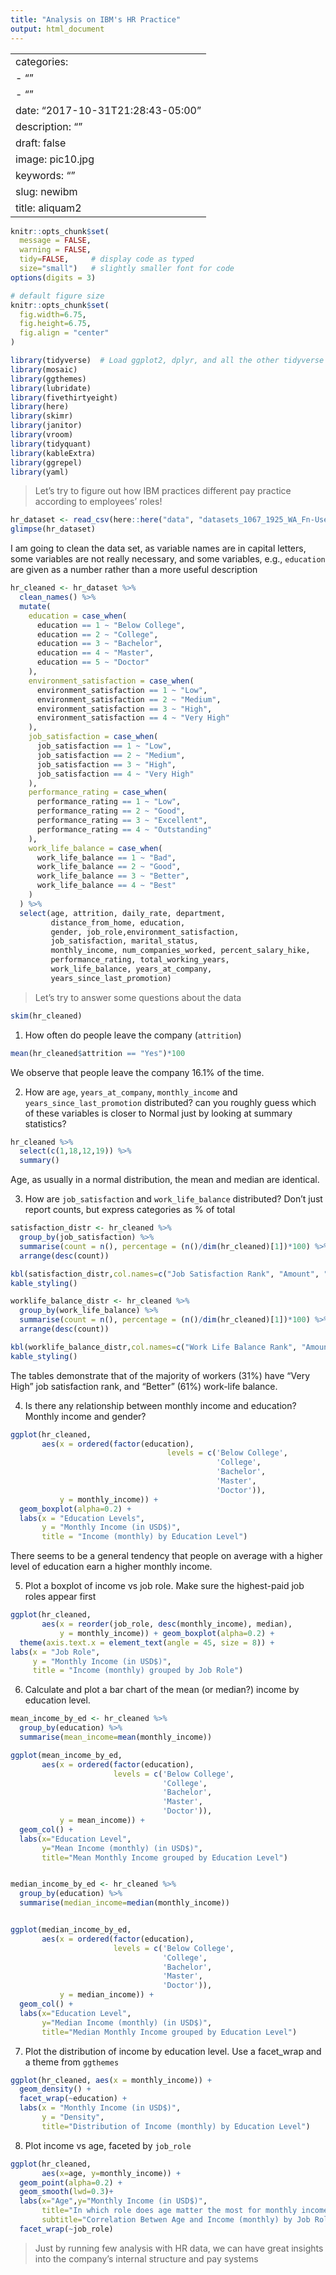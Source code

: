 ```yaml
---
title: "Analysis on IBM's HR Practice"
output: html_document
---
```

---
categories:
- ""
- ""
date: "2017-10-31T21:28:43-05:00"
description: ""
draft: false
image: pic10.jpg
keywords: ""
slug: newibm
title: aliquam2
---

```r
knitr::opts_chunk$set(
  message = FALSE, 
  warning = FALSE, 
  tidy=FALSE,     # display code as typed
  size="small")   # slightly smaller font for code
options(digits = 3)

# default figure size
knitr::opts_chunk$set(
  fig.width=6.75, 
  fig.height=6.75,
  fig.align = "center"
)
```

```r
library(tidyverse)  # Load ggplot2, dplyr, and all the other tidyverse packages
library(mosaic)
library(ggthemes)
library(lubridate)
library(fivethirtyeight)
library(here)
library(skimr)
library(janitor)
library(vroom)
library(tidyquant)
library(kableExtra)
library(ggrepel)
library(yaml)
```


> Let's try to figure out how IBM practices different pay practice according to employees' roles!   

```r

hr_dataset <- read_csv(here::here("data", "datasets_1067_1925_WA_Fn-UseC_-HR-Employee-Attrition.csv"))
glimpse(hr_dataset)

```

I am going to clean the data set, as variable names are in capital letters, some variables are not really necessary, and some variables, e.g., `education` are given as a number rather than a more useful description


```r

hr_cleaned <- hr_dataset %>% 
  clean_names() %>% 
  mutate(
    education = case_when(
      education == 1 ~ "Below College",
      education == 2 ~ "College",
      education == 3 ~ "Bachelor",
      education == 4 ~ "Master",
      education == 5 ~ "Doctor"
    ),
    environment_satisfaction = case_when(
      environment_satisfaction == 1 ~ "Low",
      environment_satisfaction == 2 ~ "Medium",
      environment_satisfaction == 3 ~ "High",
      environment_satisfaction == 4 ~ "Very High"
    ),
    job_satisfaction = case_when(
      job_satisfaction == 1 ~ "Low",
      job_satisfaction == 2 ~ "Medium",
      job_satisfaction == 3 ~ "High",
      job_satisfaction == 4 ~ "Very High"
    ),
    performance_rating = case_when(
      performance_rating == 1 ~ "Low",
      performance_rating == 2 ~ "Good",
      performance_rating == 3 ~ "Excellent",
      performance_rating == 4 ~ "Outstanding"
    ),
    work_life_balance = case_when(
      work_life_balance == 1 ~ "Bad",
      work_life_balance == 2 ~ "Good",
      work_life_balance == 3 ~ "Better",
      work_life_balance == 4 ~ "Best"
    )
  ) %>% 
  select(age, attrition, daily_rate, department,
         distance_from_home, education,
         gender, job_role,environment_satisfaction,
         job_satisfaction, marital_status,
         monthly_income, num_companies_worked, percent_salary_hike,
         performance_rating, total_working_years,
         work_life_balance, years_at_company,
         years_since_last_promotion)

```

> Let's try to answer some questions about the data 

```r
skim(hr_cleaned)
```



1. How often do people leave the company (`attrition`)

```r

mean(hr_cleaned$attrition == "Yes")*100

```
We observe that people leave the company 16.1% of the time. 

2. How are `age`, `years_at_company`, `monthly_income` and `years_since_last_promotion` distributed? can you roughly guess which of these variables is closer to Normal just by looking at summary statistics?

```r

hr_cleaned %>% 
  select(c(1,18,12,19)) %>% 
  summary()

```

Age, as usually in a normal distribution, the mean and median are identical.


3. How are `job_satisfaction` and `work_life_balance` distributed? Don't just report counts, but express categories as % of total


```r

satisfaction_distr <- hr_cleaned %>%
  group_by(job_satisfaction) %>%
  summarise(count = n(), percentage = (n()/dim(hr_cleaned)[1])*100) %>% 
  arrange(desc(count))

kbl(satisfaction_distr,col.names=c("Job Satisfaction Rank", "Amount", "Percentage")) %>%
kable_styling()

worklife_balance_distr <- hr_cleaned %>%
  group_by(work_life_balance) %>%
  summarise(count = n(), percentage = (n()/dim(hr_cleaned)[1])*100) %>% 
  arrange(desc(count))

kbl(worklife_balance_distr,col.names=c("Work Life Balance Rank", "Amount", "Percentage")) %>%
kable_styling()

```

The tables demonstrate that of the majority of workers (31%) have "Very High" job satisfaction rank, and "Better" (61%) work-life balance. 

4. Is there any relationship between monthly income and education? Monthly income and gender?

```r

ggplot(hr_cleaned, 
       aes(x = ordered(factor(education), 
                                   levels = c('Below College',
                                              'College',
                                              'Bachelor',
                                              'Master',
                                              'Doctor')), 
           y = monthly_income)) + 
  geom_boxplot(alpha=0.2) + 
  labs(x = "Education Levels", 
       y = "Monthly Income (in USD$)", 
       title = "Income (monthly) by Education Level")

```
There seems to be a general tendency that people on average with a higher level of education earn a higher monthly income.

5. Plot a boxplot of income vs job role. Make sure the highest-paid job roles appear first

```r

ggplot(hr_cleaned, 
       aes(x = reorder(job_role, desc(monthly_income), median), 
           y = monthly_income)) + geom_boxplot(alpha=0.2) + 
  theme(axis.text.x = element_text(angle = 45, size = 8)) +
labs(x = "Job Role", 
     y = "Monthly Income (in USD$)", 
     title = "Income (monthly) grouped by Job Role")

```


6. Calculate and plot a bar chart of the mean (or median?) income by education level.

```r

mean_income_by_ed <- hr_cleaned %>% 
  group_by(education) %>% 
  summarise(mean_income=mean(monthly_income))

ggplot(mean_income_by_ed, 
       aes(x = ordered(factor(education), 
                       levels = c('Below College',
                                  'College',
                                  'Bachelor',
                                  'Master',
                                  'Doctor')), 
           y = mean_income)) + 
  geom_col() + 
  labs(x="Education Level", 
       y="Mean Income (monthly) (in USD$)", 
       title="Mean Monthly Income grouped by Education Level")


median_income_by_ed <- hr_cleaned %>% 
  group_by(education) %>% 
  summarise(median_income=median(monthly_income))


ggplot(median_income_by_ed, 
       aes(x = ordered(factor(education), 
                       levels = c('Below College',
                                  'College',
                                  'Bachelor',
                                  'Master',
                                  'Doctor')), 
           y = median_income)) + 
  geom_col() + 
  labs(x="Education Level", 
       y="Median Income (monthly) (in USD$)", 
       title="Median Monthly Income grouped by Education Level")


```

7. Plot the distribution of income by education level. Use a facet_wrap and a theme from `ggthemes`


```r

ggplot(hr_cleaned, aes(x = monthly_income)) + 
  geom_density() + 
  facet_wrap(~education) +
  labs(x = "Monthly Income (in USD$)", 
       y = "Density", 
       title="Distribution of Income (monthly) by Education Level")

```

8. Plot income vs age, faceted by `job_role`

```r

ggplot(hr_cleaned, 
       aes(x=age, y=monthly_income)) + 
  geom_point(alpha=0.2) + 
  geom_smooth(lwd=0.3)+
  labs(x="Age",y="Monthly Income (in USD$)", 
       title="In which role does age matter the most for monthly income?",
       subtitle="Correlation Betwen Age and Income (monthly) by Job Role") + 
  facet_wrap(~job_role)

```

> Just by running few analysis with HR data, we can have great insights into the company's internal structure and pay systems 
